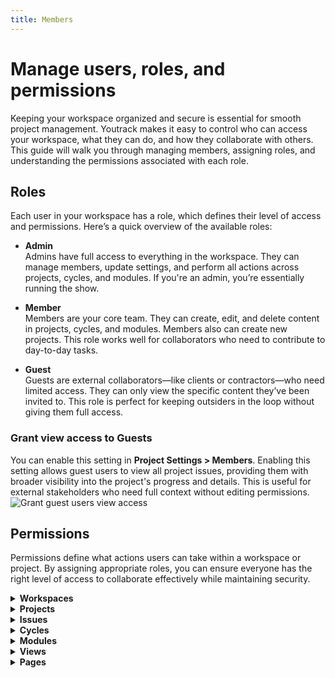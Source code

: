 ```yaml
---
title: Members
---
```


# Manage users, roles, and permissions

Keeping your workspace organized and secure is essential for smooth project management. Youtrack makes it easy to control who can access your workspace, what they can do, and how they collaborate with others. This guide will walk you through managing members, assigning roles, and understanding the permissions associated with each role.

## Roles

Each user in your workspace has a role, which defines their level of access and permissions. Here’s a quick overview of the available roles:

- **Admin**  
Admins have full access to everything in the workspace. They can manage members, update settings, and perform all actions across projects, cycles, and modules. If you're an admin, you’re essentially running the show.

- **Member**   
Members are your core team. They can create, edit, and delete content in projects, cycles, and modules. Members also can create new projects. This role works well for collaborators who need to contribute to day-to-day tasks.

- **Guest**  
Guests are external collaborators—like clients or contractors—who need limited access. They can only view the specific content they’ve been invited to. This role is perfect for keeping outsiders in the loop without giving them full access.

### Grant view access to Guests
You can enable this setting in **Project Settings > Members**. Enabling this setting allows guest users to view all project issues, providing them with broader visibility into the project's progress and details. This is useful for external stakeholders who need full context without editing permissions.
    ![Grant guest users view access](https://media.docs.getyoutrack.io/workspaces/grant-guests-view-access.webp#center)

## Permissions
Permissions define what actions users can take within a workspace or project. By assigning appropriate roles, you can ensure everyone has the right level of access to collaborate effectively while maintaining security.

<details>
    <summary><b>Workspaces</b></summary>
    <p>
        <div className="">
            <table className="" style={{ width: '100%', display: 'table', marginLeft: '2px' }}>
                <thead>
                    <tr>
                        <th>Permission</th>
                        <th>Admin</th>
                        <th>Member</th>
                        <th>Guest</th>
                    </tr>
                </thead>
                <tbody>
                    <tr>
                        <td> Access Workspace settings</td>
                        <td align="center"><span style={{color: 'green', fontWeight: 'bold', fontSize: '16px'}}>✓</span></td>
                        <td align="center"><span style={{color: 'red', fontWeight: 'bold', fontSize: '16px'}}>x</span></td>
                        <td align="center"><span style={{color: 'red', fontWeight: 'bold', fontSize: '16px'}}>x</span></td>
                    </tr>  
                    <tr>
                        <td> Create Workspace</td>
                        <td align="center"><span style={{color: 'green', fontWeight: 'bold', fontSize: '16px'}}>✓</span></td>
                        <td align="center"><span style={{color: 'red', fontWeight: 'bold', fontSize: '16px'}}>x</span></td>
                        <td align="center"><span style={{color: 'red', fontWeight: 'bold', fontSize: '16px'}}>x</span></td>
                    </tr>  
                    <tr>
                        <td>Update Workspace</td>
                        <td align="center"><span style={{color: 'green', fontWeight: 'bold', fontSize: '16px'}}>✓</span></td>
                        <td align="center"><span style={{color: 'red', fontWeight: 'bold', fontSize: '16px'}}>x</span></td>
                        <td align="center"><span style={{color: 'red', fontWeight: 'bold', fontSize: '16px'}}>x</span></td>
                    </tr> 
                    <tr>
                        <td>Delete Workspace</td>
                        <td align="center"><span style={{color: 'green', fontWeight: 'bold', fontSize: '16px'}}>✓</span></td>
                        <td align="center"><span style={{color: 'red', fontWeight: 'bold', fontSize: '16px'}}>x</span></td>
                        <td align="center"><span style={{color: 'red', fontWeight: 'bold', fontSize: '16px'}}>x</span></td>
                    </tr> 
                    <tr>
                        <td>Add user</td>
                        <td align="center"><span style={{color: 'green', fontWeight: 'bold', fontSize: '16px'}}>✓</span></td>
                        <td align="center"><span style={{color: 'red', fontWeight: 'bold', fontSize: '16px'}}>x</span></td>
                        <td align="center"><span style={{color: 'red', fontWeight: 'bold', fontSize: '16px'}}>x</span></td>
                    </tr> 
                    <tr>
                        <td>Remove user</td>
                        <td align="center"><span style={{color: 'green', fontWeight: 'bold', fontSize: '16px'}}>✓</span></td>
                        <td align="center"><span style={{color: 'red', fontWeight: 'bold', fontSize: '16px'}}>x</span></td>
                        <td align="center"><span style={{color: 'red', fontWeight: 'bold', fontSize: '16px'}}>x</span></td>
                    </tr> 
                    <tr>
                        <td>Change user role</td>
                        <td align="center"><span style={{color: 'green', fontWeight: 'bold', fontSize: '16px'}}>✓</span></td>
                        <td align="center"><span style={{color: 'red', fontWeight: 'bold', fontSize: '16px'}}>x</span></td>
                        <td align="center"><span style={{color: 'red', fontWeight: 'bold', fontSize: '16px'}}>x</span></td>
                    </tr> 
                    <tr>
                        <td>Manage Project states</td>
                        <td align="center"><span style={{color: 'green', fontWeight: 'bold', fontSize: '16px'}}>✓</span></td>
                        <td align="center"><span style={{color: 'red', fontWeight: 'bold', fontSize: '16px'}}>x</span></td>
                        <td align="center"><span style={{color: 'red', fontWeight: 'bold', fontSize: '16px'}}>x</span></td>
                    </tr> 
                    <tr>
                        <td>Manage Billing and plans</td>
                        <td align="center"><span style={{color: 'green', fontWeight: 'bold', fontSize: '16px'}}>✓</span></td>
                        <td align="center"><span style={{color: 'red', fontWeight: 'bold', fontSize: '16px'}}>x</span></td>
                        <td align="center"><span style={{color: 'red', fontWeight: 'bold', fontSize: '16px'}}>x</span></td>
                    </tr> 
                    <tr>
                        <td>Manage Integrations</td>
                        <td align="center"><span style={{color: 'green', fontWeight: 'bold', fontSize: '16px'}}>✓</span></td>
                        <td align="center"><span style={{color: 'red', fontWeight: 'bold', fontSize: '16px'}}>x</span></td>
                        <td align="center"><span style={{color: 'red', fontWeight: 'bold', fontSize: '16px'}}>x</span></td>
                    </tr> 
                    <tr>
                        <td>Manage Imports</td>
                        <td align="center"><span style={{color: 'green', fontWeight: 'bold', fontSize: '16px'}}>✓</span></td>
                        <td align="center"><span style={{color: 'red', fontWeight: 'bold', fontSize: '16px'}}>x</span></td>
                        <td align="center"><span style={{color: 'red', fontWeight: 'bold', fontSize: '16px'}}>x</span></td>
                    </tr> 
                    <tr>
                        <td>Manage Exports</td>
                        <td align="center"><span style={{color: 'green', fontWeight: 'bold', fontSize: '16px'}}>✓</span></td>
                        <td align="center"><span style={{color: 'red', fontWeight: 'bold', fontSize: '16px'}}>x</span></td>
                        <td align="center"><span style={{color: 'red', fontWeight: 'bold', fontSize: '16px'}}>x</span></td>
                    </tr> 
                    <tr>
                        <td>Manage Webhooks</td>
                        <td align="center"><span style={{color: 'green', fontWeight: 'bold', fontSize: '16px'}}>✓</span></td>
                        <td align="center"><span style={{color: 'red', fontWeight: 'bold', fontSize: '16px'}}>x</span></td>
                        <td align="center"><span style={{color: 'red', fontWeight: 'bold', fontSize: '16px'}}>x</span></td>
                    </tr> 
                    <tr>
                        <td>Manage API tokens</td>
                        <td align="center"><span style={{color: 'green', fontWeight: 'bold', fontSize: '16px'}}>✓</span></td>
                        <td align="center"><span style={{color: 'red', fontWeight: 'bold', fontSize: '16px'}}>x</span></td>
                        <td align="center"><span style={{color: 'red', fontWeight: 'bold', fontSize: '16px'}}>x</span></td>
                    </tr> 
                    <tr>
                        <td>Manage Worklogs</td>
                        <td align="center"><span style={{color: 'green', fontWeight: 'bold', fontSize: '16px'}}>✓</span></td>
                        <td align="center"><span style={{color: 'red', fontWeight: 'bold', fontSize: '16px'}}>x</span></td>
                        <td align="center"><span style={{color: 'red', fontWeight: 'bold', fontSize: '16px'}}>x</span></td>
                    </tr> 
                    <tr>
                        <td>Home</td>
                        <td align="center"><span style={{color: 'green', fontWeight: 'bold', fontSize: '16px'}}>✓</span></td>
                        <td align="center"><span style={{color: 'green', fontWeight: 'bold', fontSize: '16px'}}>✓</span></td>
                        <td align="center"><span style={{color: 'green', fontWeight: 'bold', fontSize: '16px'}}>✓</span></td>
                    </tr> 
                    <tr>
                        <td>Your work</td>
                        <td align="center"><span style={{color: 'green', fontWeight: 'bold', fontSize: '16px'}}>✓</span></td>
                        <td align="center"><span style={{color: 'green', fontWeight: 'bold', fontSize: '16px'}}>✓</span></td>
                        <td align="center"><span style={{color: 'red', fontWeight: 'bold', fontSize: '16px'}}>x</span></td>
                    </tr>
                    <tr>
                        <td>Inbox</td>
                        <td align="center"><span style={{color: 'green', fontWeight: 'bold', fontSize: '16px'}}>✓</span></td>
                        <td align="center"><span style={{color: 'green', fontWeight: 'bold', fontSize: '16px'}}>✓</span></td>
                        <td align="center"><span style={{color: 'green', fontWeight: 'bold', fontSize: '16px'}}>✓</span></td>
                    </tr>
                    <tr>
                        <td>Drafts</td>
                        <td align="center"><span style={{color: 'green', fontWeight: 'bold', fontSize: '16px'}}>✓</span></td>
                        <td align="center"><span style={{color: 'green', fontWeight: 'bold', fontSize: '16px'}}>✓</span></td>
                        <td align="center"><span style={{color: 'red', fontWeight: 'bold', fontSize: '16px'}}>x</span></td>
                    </tr>
                    <tr>
                        <td>Projects</td>
                        <td align="center"><span style={{color: 'green', fontWeight: 'bold', fontSize: '16px'}}>✓</span></td>
                        <td align="center"><span style={{color: 'green', fontWeight: 'bold', fontSize: '16px'}}>✓</span></td>
                        <td align="center"><span style={{color: 'green', fontWeight: 'bold', fontSize: '16px'}}>✓</span></td>
                    </tr>
                    <tr>
                        <td>View private projects</td>
                        <td align="center"><span style={{color: 'green', fontWeight: 'bold', fontSize: '16px'}}>✓</span></td>
                        <td align="center"><span style={{color: 'red', fontWeight: 'bold', fontSize: '16px'}}>x</span></td>
                        <td align="center"><span style={{color: 'red', fontWeight: 'bold', fontSize: '16px'}}>x</span></td>
                    </tr> 
                    <tr>
                        <td>View public projects</td>
                        <td align="center"><span style={{color: 'green', fontWeight: 'bold', fontSize: '16px'}}>✓</span></td>
                        <td align="center"><span style={{color: 'green', fontWeight: 'bold', fontSize: '16px'}}>✓</span></td>
                        <td align="center"><span style={{color: 'red', fontWeight: 'bold', fontSize: '16px'}}>x</span></td>
                    </tr>
                    <tr>
                        <td>Join private projects</td>
                        <td align="center"><span style={{color: 'green', fontWeight: 'bold', fontSize: '16px'}}>✓</span></td>
                        <td align="center"><span style={{color: 'red', fontWeight: 'bold', fontSize: '16px'}}>x</span></td>
                        <td align="center"><span style={{color: 'red', fontWeight: 'bold', fontSize: '16px'}}>x</span></td>
                    </tr>
                    <tr>
                        <td>Join public projects</td>
                        <td align="center"><span style={{color: 'green', fontWeight: 'bold', fontSize: '16px'}}>✓</span></td>
                        <td align="center"><span style={{color: 'green', fontWeight: 'bold', fontSize: '16px'}}>✓</span></td>
                        <td align="center"><span style={{color: 'red', fontWeight: 'bold', fontSize: '16px'}}>x</span></td>
                    </tr>
                    <tr>
                        <td>Cycles</td>
                        <td align="center"><span style={{color: 'green', fontWeight: 'bold', fontSize: '16px'}}>✓</span></td>
                        <td align="center"><span style={{color: 'green', fontWeight: 'bold', fontSize: '16px'}}>✓</span></td>
                        <td align="center"><span style={{color: 'red', fontWeight: 'bold', fontSize: '16px'}}>x</span></td>
                    </tr>
                    <tr>
                        <td>Views</td>
                        <td align="center"><span style={{color: 'green', fontWeight: 'bold', fontSize: '16px'}}>✓</span></td>
                        <td align="center"><span style={{color: 'green', fontWeight: 'bold', fontSize: '16px'}}>✓</span></td>
                        <td align="center"><span style={{color: 'green', fontWeight: 'bold', fontSize: '16px'}}>✓</span></td>
                    </tr>
                    <tr>
                        <td>Analytics</td>
                        <td align="center"><span style={{color: 'green', fontWeight: 'bold', fontSize: '16px'}}>✓</span></td>
                        <td align="center"><span style={{color: 'green', fontWeight: 'bold', fontSize: '16px'}}>✓</span></td>
                        <td align="center"><span style={{color: 'red', fontWeight: 'bold', fontSize: '16px'}}>x</span></td>
                    </tr>
                    <tr>
                        <td>Your favourites</td>
                        <td align="center"><span style={{color: 'green', fontWeight: 'bold', fontSize: '16px'}}>✓</span></td>
                        <td align="center"><span style={{color: 'green', fontWeight: 'bold', fontSize: '16px'}}>✓</span></td>
                        <td align="center"><span style={{color: 'red', fontWeight: 'bold', fontSize: '16px'}}>x</span></td>
                    </tr>
                </tbody>
            </table>
        </div>

    </p>
</details>

<details>
    <summary><b>Projects</b></summary>
    <p>
        <div className="">
            <table className="" style={{ width: '100%', display: 'table', marginLeft: '2px' }}>
            <thead>
                <tr>
                    <th width="350">Permission</th>
                    <th>Workspace Admin</th>
                    <th>Project Admin</th>
                    <th>Member</th>
                    <th>Guest</th>
                </tr>
            </thead>
            <tbody>
                <tr>
                    <td> Access Project settings</td>
                    <td align="center"><span style={{color: 'green', fontWeight: 'bold', fontSize: '16px'}}>✓</span></td>
                    <td align="center"><span style={{color: 'green', fontWeight: 'bold', fontSize: '16px'}}>✓</span></td>
                    <td align="center"><span style={{color: 'red', fontWeight: 'bold', fontSize: '16px'}}>x</span></td>
                    <td align="center"><span style={{color: 'red', fontWeight: 'bold', fontSize: '16px'}}>x</span></td>
                </tr> 
                <tr>
                    <td>Create Project</td>
                    <td align="center"><span style={{color: 'green', fontWeight: 'bold', fontSize: '16px'}}>✓</span></td>
                    <td align="center"><span style={{color: 'green', fontWeight: 'bold', fontSize: '16px'}}>✓</span></td>
                    <td align="center"><span style={{color: 'green', fontWeight: 'bold', fontSize: '16px'}}>✓</span></td>
                    <td align="center"><span style={{color: 'red', fontWeight: 'bold', fontSize: '16px'}}>x</span></td>
                </tr>  
                <tr>
                    <td>Update Project</td>
                    <td align="center"><span style={{color: 'green', fontWeight: 'bold', fontSize: '16px'}}>✓</span></td>
                    <td align="center"><span style={{color: 'green', fontWeight: 'bold', fontSize: '16px'}}>✓</span></td>
                    <td align="center"><span style={{color: 'red', fontWeight: 'bold', fontSize: '16px'}}>x</span></td>
                    <td align="center"><span style={{color: 'red', fontWeight: 'bold', fontSize: '16px'}}>x</span></td>
                </tr> 
                <tr>
                    <td>Archive Project</td>
                    <td align="center"><span style={{color: 'green', fontWeight: 'bold', fontSize: '16px'}}>✓</span></td>
                    <td align="center"><span style={{color: 'green', fontWeight: 'bold', fontSize: '16px'}}>✓</span></td>
                    <td align="center"><span style={{color: 'red', fontWeight: 'bold', fontSize: '16px'}}>x</span></td>
                    <td align="center"><span style={{color: 'red', fontWeight: 'bold', fontSize: '16px'}}>x</span></td>
                </tr> 
                <tr>
                    <td>Delete Project</td>
                    <td align="center"><span style={{color: 'green', fontWeight: 'bold', fontSize: '16px'}}>✓</span></td>
                    <td align="center"><span style={{color: 'green', fontWeight: 'bold', fontSize: '16px'}}>✓</span></td>
                    <td align="center"><span style={{color: 'red', fontWeight: 'bold', fontSize: '16px'}}>x</span></td>
                    <td align="center"><span style={{color: 'red', fontWeight: 'bold', fontSize: '16px'}}>x</span></td>
                </tr> 
                <tr>
                    <td>Add user</td>
                    <td align="center"><span style={{color: 'green', fontWeight: 'bold', fontSize: '16px'}}>✓</span></td>
                    <td align="center"><span style={{color: 'green', fontWeight: 'bold', fontSize: '16px'}}>✓</span></td>
                    <td align="center"><span style={{color: 'red', fontWeight: 'bold', fontSize: '16px'}}>x</span></td>
                    <td align="center"><span style={{color: 'red', fontWeight: 'bold', fontSize: '16px'}}>x</span></td>
                </tr> 
                <tr>
                    <td>Remove user</td>
                    <td align="center"><span style={{color: 'green', fontWeight: 'bold', fontSize: '16px'}}>✓</span></td>
                    <td align="center"><span style={{color: 'green', fontWeight: 'bold', fontSize: '16px'}}>✓</span></td>
                    <td align="center"><span style={{color: 'red', fontWeight: 'bold', fontSize: '16px'}}>x</span></td>
                    <td align="center"><span style={{color: 'red', fontWeight: 'bold', fontSize: '16px'}}>x</span></td>
                </tr> 
                <tr>
                    <td>Change user role</td>
                    <td align="center"><span style={{color: 'green', fontWeight: 'bold', fontSize: '16px'}}>✓</span></td>
                    <td align="center"><span style={{color: 'green', fontWeight: 'bold', fontSize: '16px'}}>✓</span></td>
                    <td align="center"><span style={{color: 'red', fontWeight: 'bold', fontSize: '16px'}}>x</span></td>
                    <td align="center"><span style={{color: 'red', fontWeight: 'bold', fontSize: '16px'}}>x</span></td>
                </tr> 
                <tr>
                    <td>Enable features</td>
                    <td align="center"><span style={{color: 'green', fontWeight: 'bold', fontSize: '16px'}}>✓</span></td>
                    <td align="center"><span style={{color: 'green', fontWeight: 'bold', fontSize: '16px'}}>✓</span></td>
                    <td align="center"><span style={{color: 'red', fontWeight: 'bold', fontSize: '16px'}}>x</span></td>
                    <td align="center"><span style={{color: 'red', fontWeight: 'bold', fontSize: '16px'}}>x</span></td>
                </tr> 
                <tr>
                    <td>Manage issue states</td>
                    <td align="center"><span style={{color: 'green', fontWeight: 'bold', fontSize: '16px'}}>✓</span></td>
                    <td align="center"><span style={{color: 'green', fontWeight: 'bold', fontSize: '16px'}}>✓</span></td>
                    <td align="center"><span style={{color: 'red', fontWeight: 'bold', fontSize: '16px'}}>x</span></td>
                    <td align="center"><span style={{color: 'red', fontWeight: 'bold', fontSize: '16px'}}>x</span></td>
                </tr> 
                <tr>
                    <td>Manage issue labels</td>
                    <td align="center"><span style={{color: 'green', fontWeight: 'bold', fontSize: '16px'}}>✓</span></td>
                    <td align="center"><span style={{color: 'green', fontWeight: 'bold', fontSize: '16px'}}>✓</span></td>
                    <td align="center"><span style={{color: 'red', fontWeight: 'bold', fontSize: '16px'}}>x</span></td>
                    <td align="center"><span style={{color: 'red', fontWeight: 'bold', fontSize: '16px'}}>x</span></td>
                </tr> 
                <tr>
                    <td>Manage Estimates</td>
                    <td align="center"><span style={{color: 'green', fontWeight: 'bold', fontSize: '16px'}}>✓</span></td>
                    <td align="center"><span style={{color: 'green', fontWeight: 'bold', fontSize: '16px'}}>✓</span></td>
                    <td align="center"><span style={{color: 'red', fontWeight: 'bold', fontSize: '16px'}}>x</span></td>
                    <td align="center"><span style={{color: 'red', fontWeight: 'bold', fontSize: '16px'}}>x</span></td>
                </tr> 
                <tr>
                    <td>Manage Automations</td>
                    <td align="center"><span style={{color: 'green', fontWeight: 'bold', fontSize: '16px'}}>✓</span></td>
                    <td align="center"><span style={{color: 'green', fontWeight: 'bold', fontSize: '16px'}}>✓</span></td>
                    <td align="center"><span style={{color: 'red', fontWeight: 'bold', fontSize: '16px'}}>x</span></td>
                    <td align="center"><span style={{color: 'red', fontWeight: 'bold', fontSize: '16px'}}>x</span></td>
                </tr> 
                <tr>
                    <td>Manage issue types and custom properties</td>
                    <td align="center"><span style={{color: 'green', fontWeight: 'bold', fontSize: '16px'}}>✓</span></td>
                    <td align="center"><span style={{color: 'green', fontWeight: 'bold', fontSize: '16px'}}>✓</span></td>
                    <td align="center"><span style={{color: 'red', fontWeight: 'bold', fontSize: '16px'}}>x</span></td>
                    <td align="center"><span style={{color: 'red', fontWeight: 'bold', fontSize: '16px'}}>x</span></td>
                </tr> 
                <tr>
                    <td>Add Project to favorites</td>
                    <td align="center"><span style={{color: 'green', fontWeight: 'bold', fontSize: '16px'}}>✓</span></td>
                    <td align="center"><span style={{color: 'green', fontWeight: 'bold', fontSize: '16px'}}>✓</span></td>
                    <td align="center"><span style={{color: 'green', fontWeight: 'bold', fontSize: '16px'}}>✓</span></td>
                    <td align="center"><span style={{color: 'red', fontWeight: 'bold', fontSize: '16px'}}>x</span></td>
                </tr> 
                <tr>
                    <td>Publish Project</td>
                    <td align="center"><span style={{color: 'green', fontWeight: 'bold', fontSize: '16px'}}>✓</span></td>
                    <td align="center"><span style={{color: 'green', fontWeight: 'bold', fontSize: '16px'}}>✓</span></td>
                    <td align="center"><span style={{color: 'red', fontWeight: 'bold', fontSize: '16px'}}>x</span></td>
                    <td align="center"><span style={{color: 'red', fontWeight: 'bold', fontSize: '16px'}}>x</span></td>
                </tr> 
                <tr>
                    <td>Copy link</td>
                    <td align="center"><span style={{color: 'green', fontWeight: 'bold', fontSize: '16px'}}>✓</span></td>
                    <td align="center"><span style={{color: 'green', fontWeight: 'bold', fontSize: '16px'}}>✓</span></td>
                    <td align="center"><span style={{color: 'green', fontWeight: 'bold', fontSize: '16px'}}>✓</span></td>
                    <td align="center"><span style={{color: 'red', fontWeight: 'bold', fontSize: '16px'}}>x</span></td>
                </tr> 
                <tr>
                    <td>View Archived projects</td>
                    <td align="center"><span style={{color: 'green', fontWeight: 'bold', fontSize: '16px'}}>✓</span></td>
                    <td align="center"><span style={{color: 'green', fontWeight: 'bold', fontSize: '16px'}}>✓</span></td>
                    <td align="center"><span style={{color: 'green', fontWeight: 'bold', fontSize: '16px'}}>✓</span></td>
                    <td align="center"><span style={{color: 'green', fontWeight: 'bold', fontSize: '16px'}}>✓</span></td>
                </tr> 
            </tbody>
            </table>
        </div>
    </p>
</details>

<details>
    <summary><b>Issues</b></summary>
    <p>
    <div className="">
        <table className="" style={{ width: '100%', display: 'table', marginLeft: '2px' }}>
        <thead>
            <tr>
                <th>Permission</th>
                <th>Workspace Admin</th>
                <th>Project Admin</th>
                <th>Member</th>
                <th>Guest</th>
                <th>Guest with <br/> view access</th>
                <th>Comments</th>
            </tr>
        </thead>
        <tbody>
            <tr>
                <td>Create Issue</td>
                <td align="center"><span style={{color: 'green', fontWeight: 'bold', fontSize: '16px'}}>✓</span></td>
                <td align="center"><span style={{color: 'green', fontWeight: 'bold', fontSize: '16px'}}>✓</span></td>
                <td align="center"><span style={{color: 'green', fontWeight: 'bold', fontSize: '16px'}}>✓</span></td>
                <td align="center"><span style={{color: 'red', fontWeight: 'bold', fontSize: '16px'}}>x</span></td>
                <td align="center"><span style={{color: 'red', fontWeight: 'bold', fontSize: '16px'}}>x</span></td>
                <td></td>
            </tr> 
            <tr>
                <td>View Issues</td>
                <td align="center"><span style={{color: 'green', fontWeight: 'bold', fontSize: '16px'}}>✓</span></td>
                <td align="center"><span style={{color: 'green', fontWeight: 'bold', fontSize: '16px'}}>✓</span></td>
                <td align="center"><span style={{color: 'green', fontWeight: 'bold', fontSize: '16px'}}>✓</span></td>
                <td align="center"><span style={{color: 'red', fontWeight: 'bold', fontSize: '16px'}}>x</span></td>
                <td align="center"><span style={{color: 'green', fontWeight: 'bold', fontSize: '16px'}}>✓</span></td>
                <td>Guests without view access can only see their own issues accepted through Intake.</td>
            </tr>
            <tr>
                <td>Modify Issue</td>
                <td align="center"><span style={{color: 'green', fontWeight: 'bold', fontSize: '16px'}}>✓</span></td>
                <td align="center"><span style={{color: 'green', fontWeight: 'bold', fontSize: '16px'}}>✓</span></td>
                <td align="center"><span style={{color: 'green', fontWeight: 'bold', fontSize: '16px'}}>✓</span></td>
                <td align="center"><span style={{color: 'red', fontWeight: 'bold', fontSize: '16px'}}>x</span></td>
                <td align="center"><span style={{color: 'red', fontWeight: 'bold', fontSize: '16px'}}>x</span></td>
                <td></td>
            </tr>
            <tr>
                <td>Duplicate Issue</td>
                <td align="center"><span style={{color: 'green', fontWeight: 'bold', fontSize: '16px'}}>✓</span></td>
                <td align="center"><span style={{color: 'green', fontWeight: 'bold', fontSize: '16px'}}>✓</span></td>
                <td align="center"><span style={{color: 'green', fontWeight: 'bold', fontSize: '16px'}}>✓</span></td>
                <td align="center"><span style={{color: 'red', fontWeight: 'bold', fontSize: '16px'}}>x</span></td>
                <td align="center"><span style={{color: 'red', fontWeight: 'bold', fontSize: '16px'}}>x</span></td>
                <td></td>
            </tr>
            <tr>
                <td>Copy link</td>
                <td align="center"><span style={{color: 'green', fontWeight: 'bold', fontSize: '16px'}}>✓</span></td>
                <td align="center"><span style={{color: 'green', fontWeight: 'bold', fontSize: '16px'}}>✓</span></td>
                <td align="center"><span style={{color: 'green', fontWeight: 'bold', fontSize: '16px'}}>✓</span></td>
                <td align="center"><span style={{color: 'red', fontWeight: 'bold', fontSize: '16px'}}>x</span></td>
                <td align="center"><span style={{color: 'red', fontWeight: 'bold', fontSize: '16px'}}>x</span></td>
                <td></td>
            </tr>
            <tr>
                <td>Archive Issue</td>
                <td align="center"><span style={{color: 'green', fontWeight: 'bold', fontSize: '16px'}}>✓</span></td>
                <td align="center"><span style={{color: 'green', fontWeight: 'bold', fontSize: '16px'}}>✓</span></td>
                <td align="center"><span style={{color: 'green', fontWeight: 'bold', fontSize: '16px'}}>✓</span></td>
                <td align="center"><span style={{color: 'red', fontWeight: 'bold', fontSize: '16px'}}>x</span></td>
                <td align="center"><span style={{color: 'red', fontWeight: 'bold', fontSize: '16px'}}>x</span></td>
                <td></td>
            </tr>
            <tr>
                <td>Delete Issue</td>
                <td align="center"><span style={{color: 'green', fontWeight: 'bold', fontSize: '16px'}}>✓</span></td>
                <td align="center"><span style={{color: 'green', fontWeight: 'bold', fontSize: '16px'}}>✓</span></td>
                <td align="center"><span style={{color: 'green', fontWeight: 'bold', fontSize: '16px'}}>✓</span></td>
                <td align="center"><span style={{color: 'red', fontWeight: 'bold', fontSize: '16px'}}>x</span></td>
                <td align="center"><span style={{color: 'red', fontWeight: 'bold', fontSize: '16px'}}>x</span></td>
                <td></td>
            </tr>
            <tr>
                <td>Edit Issue properties</td>
                <td align="center"><span style={{color: 'green', fontWeight: 'bold', fontSize: '16px'}}>✓</span></td>
                <td align="center"><span style={{color: 'green', fontWeight: 'bold', fontSize: '16px'}}>✓</span></td>
                <td align="center"><span style={{color: 'green', fontWeight: 'bold', fontSize: '16px'}}>✓</span></td>
                <td align="center"><span style={{color: 'red', fontWeight: 'bold', fontSize: '16px'}}>x</span></td>
                <td align="center"><span style={{color: 'red', fontWeight: 'bold', fontSize: '16px'}}>x</span></td>
                <td></td>
            </tr>
            <tr>
                <td>View Issue activity</td>
                <td align="center"><span style={{color: 'green', fontWeight: 'bold', fontSize: '16px'}}>✓</span></td>
                <td align="center"><span style={{color: 'green', fontWeight: 'bold', fontSize: '16px'}}>✓</span></td>
                <td align="center"><span style={{color: 'green', fontWeight: 'bold', fontSize: '16px'}}>✓</span></td>
                <td align="center"><span style={{color: 'red', fontWeight: 'bold', fontSize: '16px'}}>x</span></td>
                <td align="center"><span style={{color: 'green', fontWeight: 'bold', fontSize: '16px'}}>✓</span></td>
                <td></td>
            </tr>
            <tr>
                <td>Log work</td>
                <td align="center"><span style={{color: 'green', fontWeight: 'bold', fontSize: '16px'}}>✓</span></td>
                <td align="center"><span style={{color: 'green', fontWeight: 'bold', fontSize: '16px'}}>✓</span></td>
                <td align="center"><span style={{color: 'green', fontWeight: 'bold', fontSize: '16px'}}>✓</span></td>
                <td align="center"><span style={{color: 'red', fontWeight: 'bold', fontSize: '16px'}}>x</span></td>
                <td align="center"><span style={{color: 'red', fontWeight: 'bold', fontSize: '16px'}}>x</span></td>
                <td></td>
            </tr>
            <tr>
                <td>Add Comments</td>
                <td align="center"><span style={{color: 'green', fontWeight: 'bold', fontSize: '16px'}}>✓</span></td>
                <td align="center"><span style={{color: 'green', fontWeight: 'bold', fontSize: '16px'}}>✓</span></td>
                <td align="center"><span style={{color: 'green', fontWeight: 'bold', fontSize: '16px'}}>✓</span></td>
                <td align="center"><span style={{color: 'red', fontWeight: 'bold', fontSize: '16px'}}>x</span></td>
                <td align="center"><span style={{color: 'green', fontWeight: 'bold', fontSize: '16px'}}>✓</span></td>
                <td></td>
            </tr> 
            <tr>
                <td>View Comments</td>
                <td align="center"><span style={{color: 'green', fontWeight: 'bold', fontSize: '16px'}}>✓</span></td>
                <td align="center"><span style={{color: 'green', fontWeight: 'bold', fontSize: '16px'}}>✓</span></td>
                <td align="center"><span style={{color: 'green', fontWeight: 'bold', fontSize: '16px'}}>✓</span></td>
                <td align="center"><span style={{color: 'red', fontWeight: 'bold', fontSize: '16px'}}>x</span></td>
                <td align="center"><span style={{color: 'green', fontWeight: 'bold', fontSize: '16px'}}>✓</span></td>
                <td></td>
            </tr> 
            <tr>
                <td>Add Reactions</td>
                <td align="center"><span style={{color: 'green', fontWeight: 'bold', fontSize: '16px'}}>✓</span></td>
                <td align="center"><span style={{color: 'green', fontWeight: 'bold', fontSize: '16px'}}>✓</span></td>
                <td align="center"><span style={{color: 'green', fontWeight: 'bold', fontSize: '16px'}}>✓</span></td>
                <td align="center"><span style={{color: 'red', fontWeight: 'bold', fontSize: '16px'}}>x</span></td>
                <td align="center"><span style={{color: 'green', fontWeight: 'bold', fontSize: '16px'}}>✓</span></td>
                <td></td>
            </tr> 
        </tbody>
        </table>
    </div>
    </p>
</details>


<details>
    <summary><b>Cycles</b></summary>
    <p>
        <div className="">
            <table className="" style={{ width: '100%', display: 'table', marginLeft: '2px' }}>
                <thead>
                    <tr>
                        <th>Permission</th>
                        <th>Workspace Admin</th>
                        <th>Project Admin</th>
                        <th>Member</th>
                        <th>Guest</th>
                    </tr>
                </thead>
                <tbody>
                    <tr>
                        <td>Create Cycle</td>
                        <td align="center"><span style={{color: 'green', fontWeight: 'bold', fontSize: '16px'}}>✓</span></td>
                        <td align="center"><span style={{color: 'green', fontWeight: 'bold', fontSize: '16px'}}>✓</span></td>
                        <td align="center"><span style={{color: 'green', fontWeight: 'bold', fontSize: '16px'}}>✓</span></td>
                        <td align="center"><span style={{color: 'red', fontWeight: 'bold', fontSize: '16px'}}>x</span></td>
                    </tr> 
                    <tr>
                        <td>View Cycles</td>
                        <td align="center"><span style={{color: 'green', fontWeight: 'bold', fontSize: '16px'}}>✓</span></td>
                        <td align="center"><span style={{color: 'green', fontWeight: 'bold', fontSize: '16px'}}>✓</span></td>
                        <td align="center"><span style={{color: 'green', fontWeight: 'bold', fontSize: '16px'}}>✓</span></td>
                        <td align="center"><span style={{color: 'red', fontWeight: 'bold', fontSize: '16px'}}>x</span></td>
                    </tr> 
                    <tr>
                        <td>View Cycle issues</td>
                        <td align="center"><span style={{color: 'green', fontWeight: 'bold', fontSize: '16px'}}>✓</span></td>
                        <td align="center"><span style={{color: 'green', fontWeight: 'bold', fontSize: '16px'}}>✓</span></td>
                        <td align="center"><span style={{color: 'green', fontWeight: 'bold', fontSize: '16px'}}>✓</span></td>
                        <td align="center"><span style={{color: 'red', fontWeight: 'bold', fontSize: '16px'}}>x</span></td>
                    </tr> 
                    <tr>
                        <td>Edit Cycle</td>
                        <td align="center"><span style={{color: 'green', fontWeight: 'bold', fontSize: '16px'}}>✓</span></td>
                        <td align="center"><span style={{color: 'green', fontWeight: 'bold', fontSize: '16px'}}>✓</span></td>
                        <td align="center"><span style={{color: 'green', fontWeight: 'bold', fontSize: '16px'}}>✓</span></td>
                        <td align="center"><span style={{color: 'red', fontWeight: 'bold', fontSize: '16px'}}>x</span></td>
                    </tr> 
                    <tr>
                        <td>Add issues</td>
                        <td align="center"><span style={{color: 'green', fontWeight: 'bold', fontSize: '16px'}}>✓</span></td>
                        <td align="center"><span style={{color: 'green', fontWeight: 'bold', fontSize: '16px'}}>✓</span></td>
                        <td align="center"><span style={{color: 'green', fontWeight: 'bold', fontSize: '16px'}}>✓</span></td>
                        <td align="center"><span style={{color: 'red', fontWeight: 'bold', fontSize: '16px'}}>x</span></td>
                    </tr> 
                    <tr>
                        <td>Archive Cycle</td>
                        <td align="center"><span style={{color: 'green', fontWeight: 'bold', fontSize: '16px'}}>✓</span></td>
                        <td align="center"><span style={{color: 'green', fontWeight: 'bold', fontSize: '16px'}}>✓</span></td>
                        <td align="center"><span style={{color: 'green', fontWeight: 'bold', fontSize: '16px'}}>✓</span></td>
                        <td align="center"><span style={{color: 'red', fontWeight: 'bold', fontSize: '16px'}}>x</span></td>
                    </tr> 
                    <tr>
                        <td>Delete Cycle</td>
                        <td align="center"><span style={{color: 'green', fontWeight: 'bold', fontSize: '16px'}}>✓</span></td>
                        <td align="center"><span style={{color: 'green', fontWeight: 'bold', fontSize: '16px'}}>✓</span></td>
                        <td align="center"><span style={{color: 'green', fontWeight: 'bold', fontSize: '16px'}}>✓</span></td>
                        <td align="center"><span style={{color: 'red', fontWeight: 'bold', fontSize: '16px'}}>x</span></td>
                    </tr> 
                    <tr>
                        <td>Copy link</td>
                        <td align="center"><span style={{color: 'green', fontWeight: 'bold', fontSize: '16px'}}>✓</span></td>
                        <td align="center"><span style={{color: 'green', fontWeight: 'bold', fontSize: '16px'}}>✓</span></td>
                        <td align="center"><span style={{color: 'green', fontWeight: 'bold', fontSize: '16px'}}>✓</span></td>
                        <td align="center"><span style={{color: 'red', fontWeight: 'bold', fontSize: '16px'}}>x</span></td>
                    </tr> 
                    <tr>
                        <td>Add Cycle to favorites</td>
                        <td align="center"><span style={{color: 'green', fontWeight: 'bold', fontSize: '16px'}}>✓</span></td>
                        <td align="center"><span style={{color: 'green', fontWeight: 'bold', fontSize: '16px'}}>✓</span></td>
                        <td align="center"><span style={{color: 'green', fontWeight: 'bold', fontSize: '16px'}}>✓</span></td>
                        <td align="center"><span style={{color: 'red', fontWeight: 'bold', fontSize: '16px'}}>x</span></td>
                    </tr> 
                    <tr>
                        <td>View Cycle details</td>
                        <td align="center"><span style={{color: 'green', fontWeight: 'bold', fontSize: '16px'}}>✓</span></td>
                        <td align="center"><span style={{color: 'green', fontWeight: 'bold', fontSize: '16px'}}>✓</span></td>
                        <td align="center"><span style={{color: 'green', fontWeight: 'bold', fontSize: '16px'}}>✓</span></td>
                        <td align="center"><span style={{color: 'red', fontWeight: 'bold', fontSize: '16px'}}>x</span></td>
                    </tr> 
                    <tr>
                        <td>Filter Cycles</td>
                        <td align="center"><span style={{color: 'green', fontWeight: 'bold', fontSize: '16px'}}>✓</span></td>
                        <td align="center"><span style={{color: 'green', fontWeight: 'bold', fontSize: '16px'}}>✓</span></td>
                        <td align="center"><span style={{color: 'green', fontWeight: 'bold', fontSize: '16px'}}>✓</span></td>
                        <td align="center"><span style={{color: 'red', fontWeight: 'bold', fontSize: '16px'}}>x</span></td>
                    </tr> 
                    <tr>
                        <td>Search Cycles</td>
                        <td align="center"><span style={{color: 'green', fontWeight: 'bold', fontSize: '16px'}}>✓</span></td>
                        <td align="center"><span style={{color: 'green', fontWeight: 'bold', fontSize: '16px'}}>✓</span></td>
                        <td align="center"><span style={{color: 'green', fontWeight: 'bold', fontSize: '16px'}}>✓</span></td>
                        <td align="center"><span style={{color: 'red', fontWeight: 'bold', fontSize: '16px'}}>x</span></td>
                    </tr> 
                </tbody>
            </table>
        </div>
    </p>
</details>

<details>
    <summary><b>Modules</b></summary>
    <p>
        <div className="">
            <table className="" style={{ width: '100%', display: 'table', marginLeft: '2px' }}>
                <thead>
                    <tr>
                        <th>Permission</th>
                        <th>Workspace Admin</th>
                        <th>Project Admin</th>
                        <th>Member</th>
                        <th>Guest</th>
                    </tr>
                </thead>
                <tbody>
                    <tr>
                        <td>Create Module</td>
                        <td align="center"><span style={{color: 'green', fontWeight: 'bold', fontSize: '16px'}}>✓</span></td>
                        <td align="center"><span style={{color: 'green', fontWeight: 'bold', fontSize: '16px'}}>✓</span></td>
                        <td align="center"><span style={{color: 'green', fontWeight: 'bold', fontSize: '16px'}}>✓</span></td>
                        <td align="center"><span style={{color: 'red', fontWeight: 'bold', fontSize: '16px'}}>x</span></td>
                    </tr> 
                    <tr>
                        <td>View Modules</td>
                        <td align="center"><span style={{color: 'green', fontWeight: 'bold', fontSize: '16px'}}>✓</span></td>
                        <td align="center"><span style={{color: 'green', fontWeight: 'bold', fontSize: '16px'}}>✓</span></td>
                        <td align="center"><span style={{color: 'green', fontWeight: 'bold', fontSize: '16px'}}>✓</span></td>
                        <td align="center"><span style={{color: 'red', fontWeight: 'bold', fontSize: '16px'}}>x</span></td>
                    </tr> 
                    <tr>
                        <td>View Module issues</td>
                        <td align="center"><span style={{color: 'green', fontWeight: 'bold', fontSize: '16px'}}>✓</span></td>
                        <td align="center"><span style={{color: 'green', fontWeight: 'bold', fontSize: '16px'}}>✓</span></td>
                        <td align="center"><span style={{color: 'green', fontWeight: 'bold', fontSize: '16px'}}>✓</span></td>
                        <td align="center"><span style={{color: 'red', fontWeight: 'bold', fontSize: '16px'}}>x</span></td>
                    </tr> 
                    <tr>
                        <td>Edit Module</td>
                        <td align="center"><span style={{color: 'green', fontWeight: 'bold', fontSize: '16px'}}>✓</span></td>
                        <td align="center"><span style={{color: 'green', fontWeight: 'bold', fontSize: '16px'}}>✓</span></td>
                        <td align="center"><span style={{color: 'green', fontWeight: 'bold', fontSize: '16px'}}>✓</span></td>
                        <td align="center"><span style={{color: 'red', fontWeight: 'bold', fontSize: '16px'}}>x</span></td>
                    </tr> 
                    <tr>
                        <td>Add issues</td>
                        <td align="center"><span style={{color: 'green', fontWeight: 'bold', fontSize: '16px'}}>✓</span></td>
                        <td align="center"><span style={{color: 'green', fontWeight: 'bold', fontSize: '16px'}}>✓</span></td>
                        <td align="center"><span style={{color: 'green', fontWeight: 'bold', fontSize: '16px'}}>✓</span></td>
                        <td align="center"><span style={{color: 'red', fontWeight: 'bold', fontSize: '16px'}}>x</span></td>
                    </tr> 
                    <tr>
                        <td>Archive Module</td>
                        <td align="center"><span style={{color: 'green', fontWeight: 'bold', fontSize: '16px'}}>✓</span></td>
                        <td align="center"><span style={{color: 'green', fontWeight: 'bold', fontSize: '16px'}}>✓</span></td>
                        <td align="center"><span style={{color: 'green', fontWeight: 'bold', fontSize: '16px'}}>✓</span></td>
                        <td align="center"><span style={{color: 'red', fontWeight: 'bold', fontSize: '16px'}}>x</span></td>
                    </tr> 
                    <tr>
                        <td>Delete Module</td>
                        <td align="center"><span style={{color: 'green', fontWeight: 'bold', fontSize: '16px'}}>✓</span></td>
                        <td align="center"><span style={{color: 'green', fontWeight: 'bold', fontSize: '16px'}}>✓</span></td>
                        <td align="center"><span style={{color: 'green', fontWeight: 'bold', fontSize: '16px'}}>✓</span></td>
                        <td align="center"><span style={{color: 'red', fontWeight: 'bold', fontSize: '16px'}}>x</span></td>
                    </tr> 
                    <tr>
                        <td>Copy link</td>
                        <td align="center"><span style={{color: 'green', fontWeight: 'bold', fontSize: '16px'}}>✓</span></td>
                        <td align="center"><span style={{color: 'green', fontWeight: 'bold', fontSize: '16px'}}>✓</span></td>
                        <td align="center"><span style={{color: 'green', fontWeight: 'bold', fontSize: '16px'}}>✓</span></td>
                        <td align="center"><span style={{color: 'red', fontWeight: 'bold', fontSize: '16px'}}>x</span></td>
                    </tr> 
                    <tr>
                        <td>Add Module to favorites</td>
                        <td align="center"><span style={{color: 'green', fontWeight: 'bold', fontSize: '16px'}}>✓</span></td>
                        <td align="center"><span style={{color: 'green', fontWeight: 'bold', fontSize: '16px'}}>✓</span></td>
                        <td align="center"><span style={{color: 'green', fontWeight: 'bold', fontSize: '16px'}}>✓</span></td>
                        <td align="center"><span style={{color: 'red', fontWeight: 'bold', fontSize: '16px'}}>x</span></td>
                    </tr> 
                    <tr>
                        <td>View Module details</td>
                        <td align="center"><span style={{color: 'green', fontWeight: 'bold', fontSize: '16px'}}>✓</span></td>
                        <td align="center"><span style={{color: 'green', fontWeight: 'bold', fontSize: '16px'}}>✓</span></td>
                        <td align="center"><span style={{color: 'green', fontWeight: 'bold', fontSize: '16px'}}>✓</span></td>
                        <td align="center"><span style={{color: 'red', fontWeight: 'bold', fontSize: '16px'}}>x</span></td>
                    </tr> 
                    <tr>
                        <td>Add links to Module</td>
                        <td align="center"><span style={{color: 'green', fontWeight: 'bold', fontSize: '16px'}}>✓</span></td>
                        <td align="center"><span style={{color: 'green', fontWeight: 'bold', fontSize: '16px'}}>✓</span></td>
                        <td align="center"><span style={{color: 'green', fontWeight: 'bold', fontSize: '16px'}}>✓</span></td>
                        <td align="center"><span style={{color: 'red', fontWeight: 'bold', fontSize: '16px'}}>x</span></td>
                    </tr> 
                    <tr>
                        <td>Sort Modules</td>
                        <td align="center"><span style={{color: 'green', fontWeight: 'bold', fontSize: '16px'}}>✓</span></td>
                        <td align="center"><span style={{color: 'green', fontWeight: 'bold', fontSize: '16px'}}>✓</span></td>
                        <td align="center"><span style={{color: 'green', fontWeight: 'bold', fontSize: '16px'}}>✓</span></td>
                        <td align="center"><span style={{color: 'red', fontWeight: 'bold', fontSize: '16px'}}>x</span></td>
                    </tr> 
                    <tr>
                        <td>Filter Modules</td>
                        <td align="center"><span style={{color: 'green', fontWeight: 'bold', fontSize: '16px'}}>✓</span></td>
                        <td align="center"><span style={{color: 'green', fontWeight: 'bold', fontSize: '16px'}}>✓</span></td>
                        <td align="center"><span style={{color: 'green', fontWeight: 'bold', fontSize: '16px'}}>✓</span></td>
                        <td align="center"><span style={{color: 'red', fontWeight: 'bold', fontSize: '16px'}}>x</span></td>
                    </tr> 
                    <tr>
                        <td>Search Modules</td>
                        <td align="center"><span style={{color: 'green', fontWeight: 'bold', fontSize: '16px'}}>✓</span></td>
                        <td align="center"><span style={{color: 'green', fontWeight: 'bold', fontSize: '16px'}}>✓</span></td>
                        <td align="center"><span style={{color: 'green', fontWeight: 'bold', fontSize: '16px'}}>✓</span></td>
                        <td align="center"><span style={{color: 'red', fontWeight: 'bold', fontSize: '16px'}}>x</span></td>
                    </tr> 
                </tbody>
            </table>
        </div>
    </p>
</details>

<details>
    <summary><b>Views</b></summary>
    <p>
        <div className="">
            <table className="" style={{ width: '100%', display: 'table', marginLeft: '2px' }}>
                <thead>
                    <tr>
                    <th>Permission</th>
                        <th>Workspace Admin</th>
                        <th>Project Admin</th>
                        <th>Member</th>
                        <th>Guest</th>
                        <th>Guest with <br/> view access</th>
                        <th>Comments</th>
                    </tr>
                </thead>
                <tbody>
                    <tr>
                        <td>Create View</td>
                        <td align="center"><span style={{color: 'green', fontWeight: 'bold', fontSize: '16px'}}>✓</span></td>
                        <td align="center"><span style={{color: 'green', fontWeight: 'bold', fontSize: '16px'}}>✓</span></td>
                        <td align="center"><span style={{color: 'green', fontWeight: 'bold', fontSize: '16px'}}>✓</span></td>
                        <td align="center"><span style={{color: 'green', fontWeight: 'bold', fontSize: '16px'}}>✓</span></td>
                        <td align="center"><span style={{color: 'green', fontWeight: 'bold', fontSize: '16px'}}>✓</span></td>
                        <td></td>
                    </tr> 
                    <tr>
                        <td>See Views</td>
                        <td align="center"><span style={{color: 'green', fontWeight: 'bold', fontSize: '16px'}}>✓</span></td>
                        <td align="center"><span style={{color: 'green', fontWeight: 'bold', fontSize: '16px'}}>✓</span></td>
                        <td align="center"><span style={{color: 'green', fontWeight: 'bold', fontSize: '16px'}}>✓</span></td>
                        <td align="center"><span style={{color: 'red', fontWeight: 'bold', fontSize: '16px'}}>x</span></td>
                        <td align="center"><span style={{color: 'green', fontWeight: 'bold', fontSize: '16px'}}>✓</span></td>
                        <td>Guests without view access can only see the Views they create</td>
                    </tr> 
                    <tr>
                        <td>Edit View</td>
                        <td align="center"><span style={{color: 'green', fontWeight: 'bold', fontSize: '16px'}}>✓</span></td>
                        <td align="center"><span style={{color: 'green', fontWeight: 'bold', fontSize: '16px'}}>✓</span></td>
                        <td align="center"><span style={{color: 'green', fontWeight: 'bold', fontSize: '16px'}}>✓</span></td>
                        <td align="center"><span style={{color: 'red', fontWeight: 'bold', fontSize: '16px'}}>x</span></td>
                        <td align="center"><span style={{color: 'green', fontWeight: 'bold', fontSize: '16px'}}>✓</span></td>
                        <td></td>
                    </tr> 
                    <tr>
                        <td>Add issues</td>
                        <td align="center"><span style={{color: 'green', fontWeight: 'bold', fontSize: '16px'}}>✓</span></td>
                        <td align="center"><span style={{color: 'green', fontWeight: 'bold', fontSize: '16px'}}>✓</span></td>
                        <td align="center"><span style={{color: 'green', fontWeight: 'bold', fontSize: '16px'}}>✓</span></td>
                        <td align="center"><span style={{color: 'red', fontWeight: 'bold', fontSize: '16px'}}>x</span></td>
                        <td align="center"><span style={{color: 'red', fontWeight: 'bold', fontSize: '16px'}}>x</span></td>
                        <td></td>
                    </tr> 
                    <tr>
                        <td>Delete View</td>
                        <td align="center"><span style={{color: 'green', fontWeight: 'bold', fontSize: '16px'}}>✓</span></td>
                        <td align="center"><span style={{color: 'green', fontWeight: 'bold', fontSize: '16px'}}>✓</span></td>
                        <td align="center"><span style={{color: 'green', fontWeight: 'bold', fontSize: '16px'}}>✓</span></td>
                        <td align="center"><span style={{color: 'red', fontWeight: 'bold', fontSize: '16px'}}>x</span></td>
                        <td align="center"><span style={{color: 'green', fontWeight: 'bold', fontSize: '16px'}}>✓</span></td>
                        <td></td>
                    </tr> 
                    <tr>
                        <td>Sort Views</td>
                        <td align="center"><span style={{color: 'green', fontWeight: 'bold', fontSize: '16px'}}>✓</span></td>
                        <td align="center"><span style={{color: 'green', fontWeight: 'bold', fontSize: '16px'}}>✓</span></td>
                        <td align="center"><span style={{color: 'green', fontWeight: 'bold', fontSize: '16px'}}>✓</span></td>
                        <td align="center"><span style={{color: 'red', fontWeight: 'bold', fontSize: '16px'}}>x</span></td>
                        <td align="center"><span style={{color: 'green', fontWeight: 'bold', fontSize: '16px'}}>✓</span></td>
                        <td></td>
                    </tr> 
                    <tr>
                        <td>Filter Views</td>
                        <td align="center"><span style={{color: 'green', fontWeight: 'bold', fontSize: '16px'}}>✓</span></td>
                        <td align="center"><span style={{color: 'green', fontWeight: 'bold', fontSize: '16px'}}>✓</span></td>
                        <td align="center"><span style={{color: 'green', fontWeight: 'bold', fontSize: '16px'}}>✓</span></td>
                        <td align="center"><span style={{color: 'red', fontWeight: 'bold', fontSize: '16px'}}>x</span></td>
                        <td align="center"><span style={{color: 'green', fontWeight: 'bold', fontSize: '16px'}}>✓</span></td>
                        <td></td>
                    </tr> 
                    <tr>
                        <td>Search Views</td>
                        <td align="center"><span style={{color: 'green', fontWeight: 'bold', fontSize: '16px'}}>✓</span></td>
                        <td align="center"><span style={{color: 'green', fontWeight: 'bold', fontSize: '16px'}}>✓</span></td>
                        <td align="center"><span style={{color: 'green', fontWeight: 'bold', fontSize: '16px'}}>✓</span></td>
                        <td align="center"><span style={{color: 'red', fontWeight: 'bold', fontSize: '16px'}}>x</span></td>
                        <td align="center"><span style={{color: 'green', fontWeight: 'bold', fontSize: '16px'}}>✓</span></td>
                        <td></td>
                    </tr> 
                    <tr>
                        <td>Add View to favorites</td>
                        <td align="center"><span style={{color: 'green', fontWeight: 'bold', fontSize: '16px'}}>✓</span></td>
                        <td align="center"><span style={{color: 'green', fontWeight: 'bold', fontSize: '16px'}}>✓</span></td>
                        <td align="center"><span style={{color: 'green', fontWeight: 'bold', fontSize: '16px'}}>✓</span></td>
                        <td align="center"><span style={{color: 'red', fontWeight: 'bold', fontSize: '16px'}}>x</span></td>
                        <td align="center"><span style={{color: 'red', fontWeight: 'bold', fontSize: '16px'}}>x</span></td>
                        <td></td>
                    </tr> 
                    <tr>
                        <td>Publish View</td>
                        <td align="center"><span style={{color: 'green', fontWeight: 'bold', fontSize: '16px'}}>✓</span></td>
                        <td align="center"><span style={{color: 'green', fontWeight: 'bold', fontSize: '16px'}}>✓</span></td>
                        <td align="center"><span style={{color: 'green', fontWeight: 'bold', fontSize: '16px'}}>✓</span></td>
                        <td align="center"><span style={{color: 'red', fontWeight: 'bold', fontSize: '16px'}}>x</span></td>
                        <td align="center"><span style={{color: 'red', fontWeight: 'bold', fontSize: '16px'}}>x</span></td>
                        <td></td>
                    </tr> 
                    <tr>
                        <td>Copy link</td>
                        <td align="center"><span style={{color: 'green', fontWeight: 'bold', fontSize: '16px'}}>✓</span></td>
                        <td align="center"><span style={{color: 'green', fontWeight: 'bold', fontSize: '16px'}}>✓</span></td>
                        <td align="center"><span style={{color: 'green', fontWeight: 'bold', fontSize: '16px'}}>✓</span></td>
                        <td align="center"><span style={{color: 'red', fontWeight: 'bold', fontSize: '16px'}}>x</span></td>
                        <td align="center"><span style={{color: 'red', fontWeight: 'bold', fontSize: '16px'}}>x</span></td>
                        <td></td>
                    </tr> 
                </tbody>
            </table>
        </div>
    </p>
</details>

<details>
    <summary><b>Pages</b></summary>
    <p>
        <div className="">
            <table className="" style={{ width: '100%', display: 'table', marginLeft: '2px' }}>
                <thead>
                    <tr>
                    <th>Permission</th>
                        <th>Workspace Admin</th>
                        <th>Project Admin</th>
                        <th>Member</th>
                        <th>Guest</th>
                        <th>Guest with <br/> view access</th>
                    </tr>
                </thead>
                <tbody>
                    <tr>
                        <td>Create Page</td>
                        <td align="center"><span style={{color: 'green', fontWeight: 'bold', fontSize: '16px'}}>✓</span></td>
                        <td align="center"><span style={{color: 'green', fontWeight: 'bold', fontSize: '16px'}}>✓</span></td>
                        <td align="center"><span style={{color: 'green', fontWeight: 'bold', fontSize: '16px'}}>✓</span></td>
                        <td align="center"><span style={{color: 'red', fontWeight: 'bold', fontSize: '16px'}}>x</span></td>
                        <td align="center"><span style={{color: 'red', fontWeight: 'bold', fontSize: '16px'}}>x</span></td>
                    </tr> 
                    <tr>
                        <td>View Pages</td>
                        <td align="center"><span style={{color: 'green', fontWeight: 'bold', fontSize: '16px'}}>✓</span></td>
                        <td align="center"><span style={{color: 'green', fontWeight: 'bold', fontSize: '16px'}}>✓</span></td>
                        <td align="center"><span style={{color: 'green', fontWeight: 'bold', fontSize: '16px'}}>✓</span></td>
                        <td align="center"><span style={{color: 'red', fontWeight: 'bold', fontSize: '16px'}}>x</span></td>
                        <td align="center"><span style={{color: 'green', fontWeight: 'bold', fontSize: '16px'}}>✓</span></td>
                    </tr> 
                    <tr>
                        <td>Edit Page</td>
                        <td align="center"><span style={{color: 'green', fontWeight: 'bold', fontSize: '16px'}}>✓</span></td>
                        <td align="center"><span style={{color: 'green', fontWeight: 'bold', fontSize: '16px'}}>✓</span></td>
                        <td align="center"><span style={{color: 'green', fontWeight: 'bold', fontSize: '16px'}}>✓</span></td>
                        <td align="center"><span style={{color: 'red', fontWeight: 'bold', fontSize: '16px'}}>x</span></td>
                        <td align="center"><span style={{color: 'red', fontWeight: 'bold', fontSize: '16px'}}>x</span></td>
                    </tr> 
                    <tr>
                        <td>Archive Page</td>
                        <td align="center"><span style={{color: 'green', fontWeight: 'bold', fontSize: '16px'}}>✓</span></td>
                        <td align="center"><span style={{color: 'green', fontWeight: 'bold', fontSize: '16px'}}>✓</span></td>
                        <td align="center"><span style={{color: 'green', fontWeight: 'bold', fontSize: '16px'}}>✓</span></td>
                        <td align="center"><span style={{color: 'red', fontWeight: 'bold', fontSize: '16px'}}>x</span></td>
                        <td align="center"><span style={{color: 'red', fontWeight: 'bold', fontSize: '16px'}}>x</span></td>
                    </tr> 
                    <tr>
                        <td>Delete Page</td>
                        <td align="center"><span style={{color: 'green', fontWeight: 'bold', fontSize: '16px'}}>✓</span></td>
                        <td align="center"><span style={{color: 'green', fontWeight: 'bold', fontSize: '16px'}}>✓</span></td>
                        <td align="center"><span style={{color: 'green', fontWeight: 'bold', fontSize: '16px'}}>✓</span></td>
                        <td align="center"><span style={{color: 'red', fontWeight: 'bold', fontSize: '16px'}}>x</span></td>
                        <td align="center"><span style={{color: 'red', fontWeight: 'bold', fontSize: '16px'}}>x</span></td>
                    </tr> 
                    <tr>
                        <td>Add Page to favorites</td>
                        <td align="center"><span style={{color: 'green', fontWeight: 'bold', fontSize: '16px'}}>✓</span></td>
                        <td align="center"><span style={{color: 'green', fontWeight: 'bold', fontSize: '16px'}}>✓</span></td>
                        <td align="center"><span style={{color: 'green', fontWeight: 'bold', fontSize: '16px'}}>✓</span></td>
                        <td align="center"><span style={{color: 'red', fontWeight: 'bold', fontSize: '16px'}}>x</span></td>
                        <td align="center"><span style={{color: 'red', fontWeight: 'bold', fontSize: '16px'}}>x</span></td>
                    </tr> 
                    <tr>
                        <td>Publish Page</td>
                        <td align="center"><span style={{color: 'green', fontWeight: 'bold', fontSize: '16px'}}>✓</span></td>
                        <td align="center"><span style={{color: 'green', fontWeight: 'bold', fontSize: '16px'}}>✓</span></td>
                        <td align="center"><span style={{color: 'green', fontWeight: 'bold', fontSize: '16px'}}>✓</span></td>
                        <td align="center"><span style={{color: 'red', fontWeight: 'bold', fontSize: '16px'}}>x</span></td>
                        <td align="center"><span style={{color: 'red', fontWeight: 'bold', fontSize: '16px'}}>x</span></td>
                    </tr> 
                    <tr>
                        <td>Copy link</td>
                        <td align="center"><span style={{color: 'green', fontWeight: 'bold', fontSize: '16px'}}>✓</span></td>
                        <td align="center"><span style={{color: 'green', fontWeight: 'bold', fontSize: '16px'}}>✓</span></td>
                        <td align="center"><span style={{color: 'green', fontWeight: 'bold', fontSize: '16px'}}>✓</span></td>
                        <td align="center"><span style={{color: 'red', fontWeight: 'bold', fontSize: '16px'}}>x</span></td>
                        <td align="center"><span style={{color: 'red', fontWeight: 'bold', fontSize: '16px'}}>x</span></td>
                    </tr> 
                    <tr>
                        <td>Sort Pages</td>
                        <td align="center"><span style={{color: 'green', fontWeight: 'bold', fontSize: '16px'}}>✓</span></td>
                        <td align="center"><span style={{color: 'green', fontWeight: 'bold', fontSize: '16px'}}>✓</span></td>
                        <td align="center"><span style={{color: 'green', fontWeight: 'bold', fontSize: '16px'}}>✓</span></td>
                        <td align="center"><span style={{color: 'red', fontWeight: 'bold', fontSize: '16px'}}>x</span></td>
                        <td align="center"><span style={{color: 'green', fontWeight: 'bold', fontSize: '16px'}}>✓</span></td>
                    </tr> 
                    <tr>
                        <td>Filter Pages</td>
                        <td align="center"><span style={{color: 'green', fontWeight: 'bold', fontSize: '16px'}}>✓</span></td>
                        <td align="center"><span style={{color: 'green', fontWeight: 'bold', fontSize: '16px'}}>✓</span></td>
                        <td align="center"><span style={{color: 'green', fontWeight: 'bold', fontSize: '16px'}}>✓</span></td>
                        <td align="center"><span style={{color: 'red', fontWeight: 'bold', fontSize: '16px'}}>x</span></td>
                        <td align="center"><span style={{color: 'green', fontWeight: 'bold', fontSize: '16px'}}>✓</span></td>
                    </tr> 
                    <tr>
                        <td>Search Pages</td>
                        <td align="center"><span style={{color: 'green', fontWeight: 'bold', fontSize: '16px'}}>✓</span></td>
                        <td align="center"><span style={{color: 'green', fontWeight: 'bold', fontSize: '16px'}}>✓</span></td>
                        <td align="center"><span style={{color: 'green', fontWeight: 'bold', fontSize: '16px'}}>✓</span></td>
                        <td align="center"><span style={{color: 'red', fontWeight: 'bold', fontSize: '16px'}}>x</span></td>
                        <td align="center"><span style={{color: 'green', fontWeight: 'bold', fontSize: '16px'}}>✓</span></td>
                    </tr> 
                    
                </tbody>
            </table>
        </div>
    </p>
</details>

<details>
    <summary><b>Intake</b></summary>
    <p>
        <div className="">
            <table className="" style={{ width: '100%', display: 'table', marginLeft: '2px' }}>
                <thead>
                    <tr>
                    <th>Permission</th>
                        <th>Workspace Admin</th>
                        <th>Project Admin</th>
                        <th>Member</th>
                        <th>Guest</th>
                        <th>Guest with <br/> view access</th>
                        <th>Comments</th>
                    </tr>
                </thead>
                <tbody>
                    <tr>
                        <td>Create Intake issue</td>
                        <td align="center"><span style={{color: 'green', fontWeight: 'bold', fontSize: '16px'}}>✓</span></td>
                        <td align="center"><span style={{color: 'green', fontWeight: 'bold', fontSize: '16px'}}>✓</span></td>
                        <td align="center"><span style={{color: 'green', fontWeight: 'bold', fontSize: '16px'}}>✓</span></td>
                        <td align="center"><span style={{color: 'green', fontWeight: 'bold', fontSize: '16px'}}>✓</span></td>
                        <td align="center"><span style={{color: 'green', fontWeight: 'bold', fontSize: '16px'}}>✓</span></td>
                        <td></td>
                    </tr> 
                    <tr>
                        <td>View Intake issues</td>
                        <td align="center"><span style={{color: 'green', fontWeight: 'bold', fontSize: '16px'}}>✓</span></td>
                        <td align="center"><span style={{color: 'green', fontWeight: 'bold', fontSize: '16px'}}>✓</span></td>
                        <td align="center"><span style={{color: 'green', fontWeight: 'bold', fontSize: '16px'}}>✓</span></td>
                        <td align="center"><span style={{color: 'green', fontWeight: 'bold', fontSize: '16px'}}>✓</span></td>
                        <td align="center"><span style={{color: 'green', fontWeight: 'bold', fontSize: '16px'}}>✓</span></td>
                        <td> Guest without view access can only view the Intake issues they create</td>
                    </tr> 
                    <tr>
                        <td>View Intake issue</td>
                        <td align="center"><span style={{color: 'green', fontWeight: 'bold', fontSize: '16px'}}>✓</span></td>
                        <td align="center"><span style={{color: 'green', fontWeight: 'bold', fontSize: '16px'}}>✓</span></td>
                        <td align="center"><span style={{color: 'red', fontWeight: 'bold', fontSize: '16px'}}>x</span></td>
                        <td align="center"><span style={{color: 'green', fontWeight: 'bold', fontSize: '16px'}}>✓</span></td>
                        <td align="center"><span style={{color: 'red', fontWeight: 'bold', fontSize: '16px'}}>x</span></td>
                        <td> Guest without view access can only modify the Intake issues they create</td>
                    </tr> 
                    <tr>
                        <td>Accept Intake issue</td>
                        <td align="center"><span style={{color: 'green', fontWeight: 'bold', fontSize: '16px'}}>✓</span></td>
                        <td align="center"><span style={{color: 'green', fontWeight: 'bold', fontSize: '16px'}}>✓</span></td>
                        <td align="center"><span style={{color: 'red', fontWeight: 'bold', fontSize: '16px'}}>x</span></td>
                        <td align="center"><span style={{color: 'red', fontWeight: 'bold', fontSize: '16px'}}>x</span></td>
                        <td align="center"><span style={{color: 'red', fontWeight: 'bold', fontSize: '16px'}}>x</span></td>
                        <td> </td>
                    </tr> 
                    <tr>
                        <td>Reject Intake issue</td>
                        <td align="center"><span style={{color: 'green', fontWeight: 'bold', fontSize: '16px'}}>✓</span></td>
                        <td align="center"><span style={{color: 'green', fontWeight: 'bold', fontSize: '16px'}}>✓</span></td>
                        <td align="center"><span style={{color: 'red', fontWeight: 'bold', fontSize: '16px'}}>x</span></td>
                        <td align="center"><span style={{color: 'red', fontWeight: 'bold', fontSize: '16px'}}>x</span></td>
                        <td align="center"><span style={{color: 'red', fontWeight: 'bold', fontSize: '16px'}}>x</span></td>
                        <td> </td>
                    </tr> 
                    <tr>
                        <td>Snooze Intake issue</td>
                        <td align="center"><span style={{color: 'green', fontWeight: 'bold', fontSize: '16px'}}>✓</span></td>
                        <td align="center"><span style={{color: 'green', fontWeight: 'bold', fontSize: '16px'}}>✓</span></td>
                        <td align="center"><span style={{color: 'green', fontWeight: 'bold', fontSize: '16px'}}>✓</span></td>
                        <td align="center"><span style={{color: 'red', fontWeight: 'bold', fontSize: '16px'}}>x</span></td>
                        <td align="center"><span style={{color: 'red', fontWeight: 'bold', fontSize: '16px'}}>x</span></td>
                        <td> Members can't snooze issues created by other users</td>
                    </tr> 
                    <tr>
                        <td>Mark duplicate</td>
                        <td align="center"><span style={{color: 'green', fontWeight: 'bold', fontSize: '16px'}}>✓</span></td>
                        <td align="center"><span style={{color: 'green', fontWeight: 'bold', fontSize: '16px'}}>✓</span></td>
                        <td align="center"><span style={{color: 'green', fontWeight: 'bold', fontSize: '16px'}}>✓</span></td>
                        <td align="center"><span style={{color: 'red', fontWeight: 'bold', fontSize: '16px'}}>x</span></td>
                        <td align="center"><span style={{color: 'red', fontWeight: 'bold', fontSize: '16px'}}>x</span></td>
                        <td> Members can't mark duplicate Intake issues created by other users</td>
                    </tr> 
                    <tr>
                        <td>Delete Intake issue</td>
                        <td align="center"><span style={{color: 'green', fontWeight: 'bold', fontSize: '16px'}}>✓</span></td>
                        <td align="center"><span style={{color: 'green', fontWeight: 'bold', fontSize: '16px'}}>✓</span></td>
                        <td align="center"><span style={{color: 'green', fontWeight: 'bold', fontSize: '16px'}}>✓</span></td>
                        <td align="center"><span style={{color: 'red', fontWeight: 'bold', fontSize: '16px'}}>x</span></td>
                        <td align="center"><span style={{color: 'red', fontWeight: 'bold', fontSize: '16px'}}>x</span></td>
                        <td> Members can't delete Intake issues created by other users</td>
                    </tr> 
                    <tr>
                        <td>Add attachments</td>
                        <td align="center"><span style={{color: 'green', fontWeight: 'bold', fontSize: '16px'}}>✓</span></td>
                        <td align="center"><span style={{color: 'green', fontWeight: 'bold', fontSize: '16px'}}>✓</span></td>
                        <td align="center"><span style={{color: 'green', fontWeight: 'bold', fontSize: '16px'}}>✓</span></td>
                        <td align="center"><span style={{color: 'green', fontWeight: 'bold', fontSize: '16px'}}>✓</span></td>
                        <td align="center"><span style={{color: 'green', fontWeight: 'bold', fontSize: '16px'}}>✓</span></td>
                        <td>Members and Guests can only attach files to the Intake issues they create</td>
                    </tr> 
                    <tr>
                        <td>Modify Intake issue properties</td>
                        <td align="center"><span style={{color: 'green', fontWeight: 'bold', fontSize: '16px'}}>✓</span></td>
                        <td align="center"><span style={{color: 'green', fontWeight: 'bold', fontSize: '16px'}}>✓</span></td>
                        <td align="center"><span style={{color: 'green', fontWeight: 'bold', fontSize: '16px'}}>✓</span></td>
                        <td align="center"><span style={{color: 'green', fontWeight: 'bold', fontSize: '16px'}}>✓</span></td>
                        <td align="center"><span style={{color: 'green', fontWeight: 'bold', fontSize: '16px'}}>✓</span></td>
                        <td>Members and Guests can only modify Intake issue properties they create</td>
                    </tr> 
                    <tr>
                        <td>View activity</td>
                        <td align="center"><span style={{color: 'green', fontWeight: 'bold', fontSize: '16px'}}>✓</span></td>
                        <td align="center"><span style={{color: 'green', fontWeight: 'bold', fontSize: '16px'}}>✓</span></td>
                        <td align="center"><span style={{color: 'green', fontWeight: 'bold', fontSize: '16px'}}>✓</span></td>
                        <td align="center"><span style={{color: 'red', fontWeight: 'bold', fontSize: '16px'}}>x</span></td>
                        <td align="center"><span style={{color: 'green', fontWeight: 'bold', fontSize: '16px'}}>✓</span></td>
                        <td></td>
                    </tr>
                    <tr>
                        <td>Add comments</td>
                        <td align="center"><span style={{color: 'green', fontWeight: 'bold', fontSize: '16px'}}>✓</span></td>
                        <td align="center"><span style={{color: 'green', fontWeight: 'bold', fontSize: '16px'}}>✓</span></td>
                        <td align="center"><span style={{color: 'green', fontWeight: 'bold', fontSize: '16px'}}>✓</span></td>
                        <td align="center"><span style={{color: 'red', fontWeight: 'bold', fontSize: '16px'}}>x</span></td>
                        <td align="center"><span style={{color: 'green', fontWeight: 'bold', fontSize: '16px'}}>✓</span></td>
                        <td></td>
                    </tr>
                    <tr>
                        <td>Add reactions</td>
                        <td align="center"><span style={{color: 'green', fontWeight: 'bold', fontSize: '16px'}}>✓</span></td>
                        <td align="center"><span style={{color: 'green', fontWeight: 'bold', fontSize: '16px'}}>✓</span></td>
                        <td align="center"><span style={{color: 'green', fontWeight: 'bold', fontSize: '16px'}}>✓</span></td>
                        <td align="center"><span style={{color: 'red', fontWeight: 'bold', fontSize: '16px'}}>x</span></td>
                        <td align="center"><span style={{color: 'green', fontWeight: 'bold', fontSize: '16px'}}>✓</span></td>
                        <td></td>
                    </tr>
                    <tr>
                        <td>Copy link</td>
                        <td align="center"><span style={{color: 'green', fontWeight: 'bold', fontSize: '16px'}}>✓</span></td>
                        <td align="center"><span style={{color: 'green', fontWeight: 'bold', fontSize: '16px'}}>✓</span></td>
                        <td align="center"><span style={{color: 'green', fontWeight: 'bold', fontSize: '16px'}}>✓</span></td>
                        <td align="center"><span style={{color: 'red', fontWeight: 'bold', fontSize: '16px'}}>x</span></td>
                        <td align="center"><span style={{color: 'green', fontWeight: 'bold', fontSize: '16px'}}>✓</span></td>
                        <td></td>
                    </tr>
                    <tr>
                        <td>Sort Intake issues</td>
                        <td align="center"><span style={{color: 'green', fontWeight: 'bold', fontSize: '16px'}}>✓</span></td>
                        <td align="center"><span style={{color: 'green', fontWeight: 'bold', fontSize: '16px'}}>✓</span></td>
                        <td align="center"><span style={{color: 'green', fontWeight: 'bold', fontSize: '16px'}}>✓</span></td>
                        <td align="center"><span style={{color: 'green', fontWeight: 'bold', fontSize: '16px'}}>✓</span></td>
                        <td align="center"><span style={{color: 'green', fontWeight: 'bold', fontSize: '16px'}}>✓</span></td>
                        <td></td>
                    </tr> 
                    <tr>
                        <td>Filter Intake issues</td>
                        <td align="center"><span style={{color: 'green', fontWeight: 'bold', fontSize: '16px'}}>✓</span></td>
                        <td align="center"><span style={{color: 'green', fontWeight: 'bold', fontSize: '16px'}}>✓</span></td>
                        <td align="center"><span style={{color: 'green', fontWeight: 'bold', fontSize: '16px'}}>✓</span></td>
                        <td align="center"><span style={{color: 'green', fontWeight: 'bold', fontSize: '16px'}}>✓</span></td>
                        <td align="center"><span style={{color: 'green', fontWeight: 'bold', fontSize: '16px'}}>✓</span></td>
                        <td></td>
                    </tr>
                    
                </tbody>
            </table>
        </div>
    </p>
</details>

## Manage Members

You can manage the members in your workspace by navigating to **Workspace settings > Members**.

### Add member

![Invite user](https://media.docs.getyoutrack.io/workspaces/add-user.webp#center)

1. Click on **Add member**. This opens a modal where you can:
    1. Enter the email addresses of the user you’re inviting.
    2. Assign the role to **Admin**, **Member**, or **Guest**.
    3. Click **Add another** to add multiple users. 
    4. Finally, click the **Invite** button.

Once invited, members receive an email notification. 
:::caution[Self-hosted users]
Ensure your SMTP server is properly configured to send invite emails successfully. See [Email](https://developers.getyoutrack.io/self-hosting/govern/communication) for more information.
:::

After the user accepts the invitation, they’ll be added to the workspace. If they don’t accept or decline, you can manually remove the pending invitation.

### Update member roles

![Update user role](https://media.docs.getyoutrack.io/workspaces/update-user.webp#center)

1. Locate the member whose role you want to update.
2. Use the role dropdown to promote or demote their role.

Admins can update any member's role, while regular members can only promote others to the Member role.


### Remove member
![Remove user](https://media.docs.getyoutrack.io/workspaces/remove-user.webp#center)

1. Find the member you want to remove.
3. Click the **Remove** option next to their name.

Once removed, they’ll immediately lose access to the workspace and its projects.
